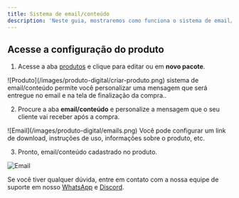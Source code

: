 ```yaml
---
title: Sistema de email/conteúdo
description: 'Neste guia, mostraremos como funciona o sistema de email/conteúdo.'
---
```


## Acesse a configuração do produto

1. Acesse a aba [produtos](https://app.centralcart.com.br/packages) e clique para editar ou em **novo pacote**.
<Frame>
  ![Produto](/images/produto-digital/criar-produto.png)
</Frame>

<Note> 
sistema de email/conteúdo permite você personalizar uma mensagem que será entregue no email e na tela de finalização da compra..
</Note>

2. Procure a aba **email/conteúdo** e personalize a mensagem que o seu cliente vai receber após a compra. 
<Frame>
  ![Email](/images/produto-digital/emails.png)
</Frame>

<Info>
Você pode configurar um link de download, instruções de uso, informações sobre o produto, etc.
</Info>

3. Pronto, email/conteúdo cadastrado no produto. 
<Frame>

  ![Email](/images/produto-digital/pedido-concluido.png)
</Frame>

<Check>Se você tiver qualquer dúvida, entre em contato com a nossa equipe de suporte
em nosso [WhatsApp](https://api.whatsapp.com/send/?phone=5515992647447&text=Ol%C3%A1%2C+tenho+d%C3%BAvidas+sobre+a+CentralCart&type=phone_number&app_absent=0) 
e [Discord](https://centralcart.com.br/discord).</Check>
